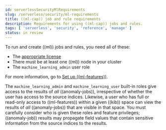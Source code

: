 ```yaml
---
id: serverlessSecurityMlRequirements
slug: /serverless/security/ml-requirements
title: ((ml-cap)) job and rule requirements
description: Requirements for using ((ml-cap)) jobs and rules.
tags: [ 'serverless', 'security', 'reference', 'manage' ]
status: in review
---
```



<InReview />

<div id="ml-requirements"></div>

To run and create ((ml)) jobs and rules, you need all of these:

* The [appropriate license](((subscriptions)))
* There must be at least one ((ml)) node in your cluster
* The `machine_learning_admin` user role

For more information, go to [Set up ((ml-features))](((ml-docs))/setup.html).

<DocCallOut title="Important" color="warning">

The `machine_learning_admin` and `machine_learning_user` built-in roles give
access to the results of _all_ ((anomaly-jobs)), irrespective of whether the user
has access to the source indices. Likewise, a user who has full or read-only
access to ((ml-features)) within a given ((kib)) space can view the results of _all_
((anomaly-jobs)) that are visible in that space. You must carefully consider who
is given these roles and feature privileges; ((anomaly-job)) results may propagate
field values that contain sensitive information from the source indices to the
results.

</DocCallOut>